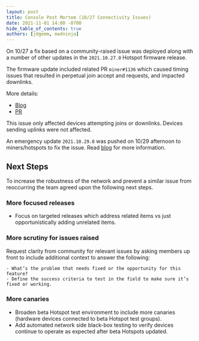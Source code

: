 ```yaml
---
layout: post
title: Console Post Mortem (10/27 Connectivity Issues)
date: 2021-11-01 14:00 -0700
hide_table_of_contents: true
authors: [jdgemm, madninja]
---
```


On 10/27 a fix based on a community-raised issue was deployed along with a number of other updates
in the `2021.10.27.0` Hotspot firmware release.

<!--truncate-->

The firmware update included related PR `miner#1136` which caused timing issues that resulted in
perpetual join accept and requests, and impacted downlinks.

More details:

- [Blog](https://engineering.helium.comhttps://docs.helium.com/blog/2021/10/27/blockchain-release-auto-snaps-and-bug-fixes.html)
- [PR](https://github.com/helium/miner/pull/1136)

This issue only affected devices attempting joins or downlinks. Devices sending uplinks were not
affected.

An emergency update `2021.10.29.0` was pushed on 10/29 afternoon to miners/hotspots to fix the
issue. Read
[blog](https://engineering.helium.comhttps://docs.helium.com/blog/2021/10/29/miner-emergency-release.html)
for more information.

## Next Steps

To increase the robustness of the network and prevent a similar issue from reoccurring the team
agreed upon the following next steps.

### More focused releases

- Focus on targeted releases which address related items vs just opportunistically adding unrelated
  items.

### More scrutiny for issues raised

Request clarity from community for relevant issues by asking members up front to include additional
context to answer the following:

    - What’s the problem that needs fixed or the opportunity for this feature?
    - Define the success criteria to test in the field to make sure it’s fixed or working.

### More canaries

- Broaden beta Hotspot test environment to include more canaries (hardware devices connected to beta
  Hotspot test groups).
- Add automated network side black-box testing to verify devices continue to operate as expected
  after beta Hotspots updated.

